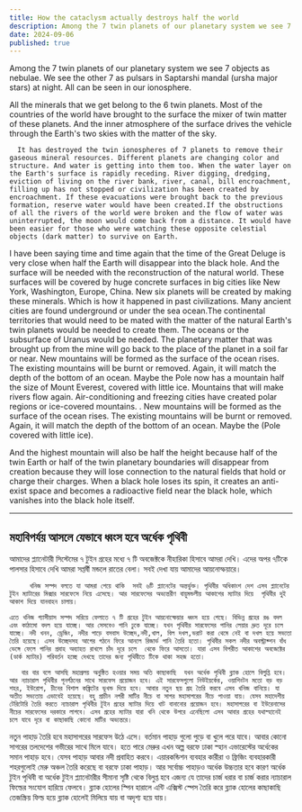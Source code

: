 ```yaml
---
title: How the cataclysm actually destroys half the world
description: Among the 7 twin planets of our planetary system we see 7 objects as nebulae. We see the other 7 as pulsars in Saptarshi mandal (ursha major stars) at night. All can be seen in our ionosphere.
date: 2024-09-06
published: true
---
```


Among the 7 twin planets of our planetary system we see 7 objects as nebulae. We see the other 7 as pulsars in Saptarshi mandal (ursha major stars) at night. All can be seen in our ionosphere.

All the minerals that we get belong to the 6 twin planets. Most of the countries of the world have brought to the surface the mixer of twin matter of these planets. And the inner atmosphere of the surface drives the vehicle through the Earth's two skies with the matter of the sky.
  
      It has destroyed the twin ionospheres of 7 planets to remove their gaseous mineral resources. Different planets are changing color and structure. And water is getting into them too. When the water layer on the Earth's surface is rapidly receding. River digging, dredging, eviction of living on the river bank, river, canal, bill encroachment, filling up has not stopped or civilization has been created by encroachment. If these evacuations were brought back to the previous formation, reserve water would have been created.If the obstructions of all the rivers of the world were broken and the flow of water was uninterrupted, the moon would come back from a distance. It would have been easier for those who were watching these opposite celestial objects (dark matter) to survive on Earth.

I have been saying time and time again that the time of the Great Deluge is very close when half the Earth will disappear into the black hole. And the surface will be needed with the reconstruction of the natural world. These surfaces will be covered by huge concrete surfaces in big cities like New York, Washington, Europe, China. New six planets will be created by making these minerals. Which is how it happened in past civilizations. Many ancient cities are found underground or under the sea ocean.The continental territories that would need to be mated with the matter of the natural Earth's twin planets would be needed to create them. The oceans or the subsurface of Uranus would be needed. The planetary matter that was brought up from the mine will go back to the place of the planet in a soil far or near.
New mountains will be formed as the surface of the ocean rises. The existing mountains will be burnt or removed. Again, it will match the depth of the bottom of an ocean. Maybe the Pole now has a mountain half the size of Mount Everest, covered with little ice. Mountains that will make rivers flow again. Air-conditioning and freezing cities have created polar regions or ice-covered mountains.
.
New mountains will be formed as the surface of the ocean rises. The existing mountains will be burnt or removed. Again, it will match the depth of the bottom of an ocean. Maybe the (Pole covered with little ice).

And the highest mountain will also be half the height because half of the twin Earth or half of the twin planetary boundaries will disappear from creation because they will lose connection to the natural fields that hold or charge their charges. When a black hole loses its spin, it creates an anti-exist space and becomes a radioactive field near the black hole, which vanishes into the black hole itself.

---

## মহাবিপর্যয় আসলে যেভাবে ধ্বংস হবে অর্ধেক পৃথিবী

আমাদের প্ল‍্যানেটারী সিস্টেমের ৭ টুইন গ্রহের মধ‍‍্যে ৭ টি অবজেক্টকে নীহারিকা হিসাবে আমরা দেখি। এদের অপর ৭টিকে পালসার  হিসাবে দেখি আমরা সপ্তর্ষী মন্ডলে রাতের বেলা। সবই দেখা যায় আমাদের আয়নোস্ফয়ারে।

         খনিজ সম্পদ বলতে যা আমরা পেয়ে থাকি  সবই ৬টি প্ল‍্যানেটের অন্তর্ভুক্ত। পৃথিবীর অধিকাংশ দেশ এসব প্ল‍্যানেটের টুইন ম‍্যাটারের মিক্সার সারফেসে নিয়ে এসেছে। আর সারফেসের অভ‍্যন্তরীণ বায়ুমন্ডলীয় আকাশের ম‍্যাটার দিয়ে  পৃথিবীর দুই আকাশ দিয়ে যানবাহন চালায়।

    এতে খনিজ গ‍্যাসীয়াস সম্পদ সরিয়ে ফেলাতে ৭ টি গ্রহের টুইন আয়নোস্ফেয়ার ধ্বংস হয়ে গেছে। বিভিন্ন গ্রহের রঙ বদল এবং কাঠামো বদল হয়ে যাচ্ছে। আর সেসবেও পানি ঢুকে যাচ্ছে। যখন পৃথিবীর সারফেসের পানির লেয়ার দ্রুত দূরে চলে যাচ্ছে। নদী খনন, ড্রেজিং, নদীর পাড়ে বসবাস উচ্ছেদ,নদী,খাল, বিল দখল,ভরাট করা থেমে নেই বা দখল হয়ে সভ‍্যতা তৈরি হয়েছে। এসব উচ্ছেদসহ আগের গঠনে ফিরে আনলে রিজার্ভ পানি তৈরি হতো। পৃথিবীর সকল নদীর অবস্ট্রাক্শন বাঁধ ভেঙ্গে ফেলে পানির প্রবাহ অব‍্যাহত রাখলে চাঁদ দূরে চলে  থেকে ফিরে আসতো। যারা এসব বিপরীত আকাশের অবজেক্টের (ডার্ক ম‍্যাটার) পরিবর্তন হচ্ছে দেখছে তাদের জন‍্য পৃথিবীতে টিকে থাকা সহজ হতো।

       বার বার বলে আসছি মহাপ্রলয় অনুষ্ঠিত হওয়ার সময় অতি কাছাকাছি  যখন অর্ধেক পৃথিবী ব্ল‍্যাক হোলে বিলুপ্তি হবে। আর ন‍্যাচারাল পৃথিবীর পূনর্গঠনের সাথে সারফেস প্রয়োজন হবে। এই সারফেসগুলো নিউইয়র্কের, ওয়াশিংটন মতো বড় বড় শহর, ইউরোপ, চীনের বিশাল কঙ্ক্রিটের ভূখন্ড দিয়ে হবে। আবার নতুন ছয় গ্রহ তৈরি করবে এসব খনিজ বানিয়ে। যা অতীত সভ‍্যতায় এভাবেই হয়েছে। বহু প্রাচীন নগরী মাটির নীচে বা সাগর মহাসাগরের নীচে পাওয়া যায়। যেসব মহাদেশীয় টেরিটোরি তৈরি করতে ন‍্যাচারাল পৃথিবীর টুইন গ্রহের ম‍্যাটার দিয়ে খাট বানানোর প্রয়োজন হবে। মহাসাগরের বা ইউরেনাসের নীচের সারফেসের দরকারে লাগবে। এসব গ্রহের ম‍্যাটার যারা খনি থেকে উপরে এনেছিলো এসব আবার গ্রহের যথাস্হানেই চলে যাবে দূরে বা কাছাকাছি কোনো মাটির অভ‍্যন্তরে।

নতুন পাহাড় তৈরি হবে মহাসাগরের সারফেস উঠে এসে। বর্তমান পাহাড় গুলো পুড়ে বা খুলে পরে যাবে। আবার কোনো সাগরের তলদেশের গভীরের সাথে মিলে যাবে। হতে পারে মেরুর এখন অল্প বরফে ঢাকা স্হান এভারেস্টের অর্ধেকের সমান পাহাড় হবে। যেসব পাহাড় আবার নদী প্রবাহিত করবে। এয়ারকন্ডিশন ব‍্যবহার কারীরা ও ফ্রিজিং ব‍্যবহারকারী শহরগুলোই মেরু অঞ্চল তৈরি করেছে বা বরফে ঢাকা পাহাড়। আর সর্বোচ্চ পাহাড়ও অর্ধেক উচ্চতার হবে কারণ অর্ধেক টুইন পৃথিবী বা অর্ধেক টুইন  প্ল‍্যানেটারীর সীমানা সৃষ্টি থেকে বিলুপ্ত হবে এজন‍্য যে তাদের চার্জ ধরার বা চার্জ করার ন‍্যাচারাল ফিল্ডের সংযোগ হারিয়ে ফেলবে। ব্ল‍্যাক হোলের স্পিন হারালে এন্টি এক্সিস্ট স্পেস তৈরি করে ব্ল‍্যাক হোলের কাছাকাছি তেজস্ক্রিয় ফিল্ড হয়ে ব্ল‍্যাক হোলেই মিলিয়ে যায় বা অদৃশ‍্য হয়ে যায়।
